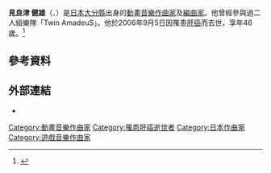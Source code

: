 '''見良津 健雄'''（{{lang-ja|みらつ たけお}}、{{bd|1960年|2月15日|2006年|9月5日|catIdx=Miratsu Takeo}}）是[[日本|日本]][[大分縣|大分縣]]出身的[[動畫音樂|動畫音樂]][[作曲家|作曲家]]及[[編曲家|編曲家]]。他曾經參與過二人組樂隊「Twin AmadeuS」。他於2006年9月5日因罹患[[肝癌|肝癌]]而去世，享年46歲。<ref>{{Cite web |url=http://orangeloungeradio.com/phpnuke/modules.php?name=News&file=article&sid=622 |title=Takeo Miratsu passes away |accessdate=2013年4月3日 |author=Darktetsuya |work=OrangeLoungeRadio |year=2006年 |language=en |deadurl=yes |archiveurl=https://web.archive.org/web/20070927192904/http://orangeloungeradio.com/phpnuke/modules.php?name=News&file=article&sid=622 |archivedate=2007年9月27日 }}</ref>

==參考資料==
{{Reflist}}

==外部連結==
*{{IMDb name|id=1176126|name=Takeo Miratsu}}

{{Authority control}}
{{DEFAULTSORT:Miratsu, Takeo}}
[[Category:動畫音樂作曲家|Category:動畫音樂作曲家]]
[[Category:罹患肝癌逝世者|Category:罹患肝癌逝世者]]
[[Category:日本作曲家|Category:日本作曲家]]
[[Category:遊戲音樂作曲家|Category:遊戲音樂作曲家]]

{{japan-bio-stub}}